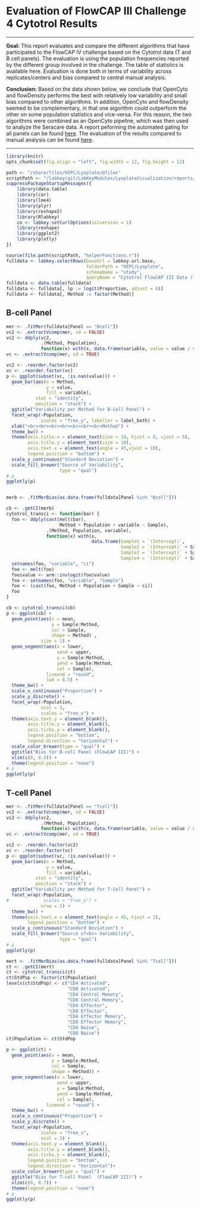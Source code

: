 # Evaluation of FlowCAP III Challenge 4 Cytotrol Results

<hr>

**Goal:** This report evaluates and compare the different algorithms that have participated to the FlowCAP IV challenge based on the Cytotrol data (T and B cell panels). 
The evaluation is using the population frequencies reported by the different group involved in the challenge. The table of statistics is available here.
Evaluation is done both in terms of variability across replicates/centers and bias compared to central manual analysis.

**Conclusion:** Based on the data shown below, we conclude that OpenCyto and flowDensity performs the best with relatively low variability and small bias compared to other algorithms. 
In addition, OpenCyto and flowDensity seemed to be complementary, in that one algorithm could outperform the other on some population statistics and vice-versa. For this reason, 
the two algorithms were combined as an OpenCyto pipeline, which was then used to analyze the Seracare data. A report peforming the automated gating for all panels can be found [here](/reports/HIPC/Lyoplate/runReport.view?reportId=module%3ALyoplateVisualization%2Freports%2Fschemas%2FAnalyses%2FAutomatedGatingOfSeracareData%28AllPanels%29.Rmd&redirectUrl=%2Fproject%2FHIPC%2FLyoplate%2Fbegin.view%3FpageId%3DAnalyses). The evaluation of the results 
   compared to manual analysis can be found [here](/study/HIPC/Lyoplate/dataset.view?Dataset.reportId=db%3A159&datasetId=5001).

<hr>

```r
library(knitr)
opts_chunk$set(fig.align = "left", fig.width = 12, fig.height = 12)
```

```r
path <- "/share/files/HIPC/Lyoplate/@files"
scriptPath <- "/labkey/git/LabKeyModules/LyoplateVisualization/reports/schemas/HelperScripts"
suppressPackageStartupMessages({
    library(data.table)
    library(car)
    library(lme4)
    library(plyr)
    library(reshape2)
    library(Rlabkey)
    co <- labkey.setCurlOptions(sslversion = 1)
    library(reshape)
    library(ggplot2)
    library(plotly)
})

source(file.path(scriptPath, "helperFunctions.r"))
fulldata <- labkey.selectRows(baseUrl = labkey.url.base, 
                              folderPath = "HIPC/Lyoplate", 
                              schemaName = "study", 
                              queryName = "Cytotrol FlowCAP III Data (T-cell and B-cell Panels)")
fulldata <- data.table(fulldata)
fulldata <- fulldata[, lp := logit(Proportion, adjust = 0)]
fulldata <- fulldata[, Method := factor(Method)]
```


## B-cell Panel

```r
mer <- .fitMer(fulldata[Panel == "Bcell"])
vc2 <- .extractVcomp(mer, sd = FALSE)
vc2 <- ddply(vc2, 
             .(Method, Population), 
             function(x) with(x, data.frame(variable, value = value / sum(value))))
vc <- .extractVcomp(mer, sd = TRUE)

vc2 <- .reorder.factor(vc2)
vc <- .reorder.factor(vc)
p <- ggplot(subset(vc, !is.nan(value))) +
  geom_bar(aes(x = Method, 
               y = value, 
               fill = variable), 
           stat = "identity", 
           position = "stack") +
  ggtitle("Variability per Method for B-Cell Panel") +
  facet_wrap(~Population, 
             scales = "free_y", labeller = label_both) +
  xlab("<br><br><br><br><br><br><br>Method") + 
  theme_bw() +
  theme(axis.title.x = element_text(size = 10, hjust = 0, vjust = 5),
        axis.title.y = element_text(size = 10),
        axis.text.x = element_text(angle = 45,vjust = 10),
        legend.position = "bottom") +
  scale_y_continuous("Standard Deviation") +
  scale_fill_brewer("Source of Variability", 
                    type = "qual")
# p
ggplotly(p)


merb <- .fitMerBias(as.data.frame(fulldata[Panel %in% "Bcell"]))

cb <- .getCI(merb)
cytotrol_transci <- function(bar) {
  foo <- ddply(cast(melt(bar), 
                    Method + Population + variable ~ Sample), 
               .(Method, Population, variable), 
               function(x) with(x,
                                data.frame(Sample1 = `(Intercept)`,
                                           Sample2 = `(Intercept)` + Sample2,
                                           Sample3 = `(Intercept)` + Sample3,
                                           Sample4 = `(Intercept)` + Sample4)))
  setnames(foo, "variable", "ci")
  foo <- melt(foo)
  foo$value <- arm::invlogit(foo$value)
  foo <- setnames(foo, "variable", "Sample")
  foo <- (cast(foo, Method + Population + Sample ~ ci))
  foo
}

cb <- cytotrol_transci(cb)
p <- ggplot(cb) +
  geom_point(aes(x = mean, 
                 y = Sample:Method, 
                 col = Sample, 
                 shape = Method) , 
             size = 1) +
  geom_segment(aes(x = lower, 
                   xend = upper, 
                   y = Sample:Method, 
                   yend = Sample:Method,
                   col = Sample), 
               lineend = "round", 
               lwd = 0.5) +
  theme_bw() +
  scale_x_continuous("Proportion") +
  scale_y_discrete() +
  facet_wrap(~Population, 
             ncol = 3, 
             scales = "free_x") +
  theme(axis.text.y = element_blank(), 
        axis.title.y = element_blank(), 
        axis.ticks.y = element_blank(), 
        legend.position = "bottom",
        legend.direction = "horizontal") +
  scale_color_brewer(type = "qual") + 
  ggtitle("Bias for B-cell Panel (FlowCAP III)") + 
  xlim(c(0, 0.5)) +
  theme(legend.position = "none")
# p
ggplotly(p)
```
             
             
## T-cell Panel
             
```r

mer <- .fitMer(fulldata[Panel == "Tcell"])
vc2 <- .extractVcomp(mer, sd = FALSE)
vc2 <- ddply(vc2, 
             .(Method, Population), 
             function(x) with(x, data.frame(variable, value = value / sum(value))))
vc <- .extractVcomp(mer, sd = TRUE)

vc2 <- .reorder.factor(vc2)
vc <- .reorder.factor(vc)
p <- ggplot(subset(vc, !is.nan(value))) +
  geom_bar(aes(x = Method, 
               y = value, 
               fill = variable), 
           stat = "identity", 
           position = "stack") +
  ggtitle("Variability per Method for T-Cell Panel") +
  facet_wrap(~Population, 
#             scales = "free_y") + 
             nrow = 2) +
  theme_bw() +
  theme(axis.text.x = element_text(angle = 45, hjust = 1), 
        legend.position = "bottom") +
  scale_y_continuous("Standard Deviation") +
  scale_fill_brewer("Source of<br> Variability", 
                    type = "qual")
# p
ggplotly(p)

mert <- .fitMerBias(as.data.frame(fulldata[Panel %in% "Tcell"]))
ct <- .getCI(mert)
ct <- cytotrol_transci(ct)
ct$StdPop <- factor(ct$Population)
levels(ct$StdPop) <- c("CD4 Activated", 
                       "CD8 Activated", 
                       "CD4 Central Memory", 
                       "CD8 Central Memory", 
                       "CD4 Effector", 
                       "CD8 Effector", 
                       "CD4 Effector Memory", 
                       "CD8 Effector Memory", 
                       "CD4 Naive", 
                       "CD8 Naive")
ct$Population <- ct$StdPop

p <- ggplot(ct) +
  geom_point(aes(x = mean, 
                 y = Sample:Method, 
                 col = Sample, 
                 shape = Method)) +
  geom_segment(aes(x = lower, 
                   xend = upper,
                   y = Sample:Method, 
                   yend = Sample:Method, 
                   col = Sample), 
               lineend = "round") +
  theme_bw() +
  scale_x_continuous("Proportion") +
  scale_y_discrete() +
  facet_wrap(~Population, 
             scales = "free_x", 
             ncol = 3) +
  theme(axis.text.y = element_blank(), 
        axis.title.y = element_blank(), 
        axis.ticks.y = element_blank(), 
        legend.position = "bottom", 
        legend.direction = "horizontal")+
  scale_color_brewer(type = "qual") + 
  ggtitle("Bias for T-cell Panel  (FlowCAP III)") + 
  xlim(c(0, 0.7)) +
  theme(legend.position = "none")
# p
ggplotly(p)
```

<script>
window.HTMLWidgets.staticRender();
</script>
